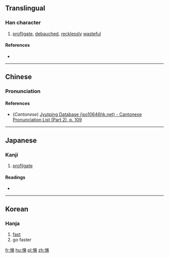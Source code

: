 ==Translingual==

===Han character===
{{Han char|rn=61|rad=心|as=09|sn=12|four=9802<sub>7</sub>|canj=心日一竹 (PAMH)|ids=⿰[[忄]][[昜]]}}

# [[profligate]], [[debauched]], [[recklessly]] [[wasteful]]

====References====
* {{Han ref|kx=0395.020|dkj=10936|dj=0731.090|hdz=42327.130|uh=6113|ud=24851|bh=D945|bd=55621}}

----

==Chinese==
{{zh-hanzi-box|[[愓]]}}

===Pronunciation===
{{zh-pron
|m=dàng,shāng
|c=dong6,soeng1
|mc=y
|oc=y
|ma=
|cat=a
}}

====References====
* (''Cantonese'') [http://www.iso10646hk.net/jp/document/download.jsp Jyutping Database (iso10646hk.net) - Cantonese Pronunciation List (Part 2), p. 109]

----

==Japanese==

===Kanji===
{{ja-kanji|grade=|rs=心09}}

# [[profligate]]

====Readings====
* {{ja-readings|on=[[とう]] (tō), [[どう]] (dō), [[しょう]] (shō), [[よう]] (yō)|kun=[[ほしいまま]] (hoshiimama)}}

----

==Korean==

===Hanja===
{{ko-hanja|hangeul=상|rv=sang|mr=sang}}

# [[fast]]
# go faster

[[fr:愓]]
[[hu:愓]]
[[pl:愓]]
[[zh:愓]]